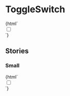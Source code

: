 
<Meta title="Forms/ToggleSwitch" />

# ToggleSwitch

<Canvas>
  <Story name="Default">
    {html`
      <div class="jumpu-toggle-switch w-16 h-8">
        <input id="default" type="checkbox" />
        <label for="default">
          <span class="w-8 h-8"></span>
        </label>
      </div>
    `}
  </Story>
</Canvas>

## Stories

### Small

<Canvas>
  <Story name="Small">
    {html` <div class="jumpu-toggle-switch w-8 h-4">
      <input id="small" type="checkbox" />
      <label for="small">
        <span class="w-4 h-4"></span>
      </label>
    </div>`}
  </Story>
</Canvas>

